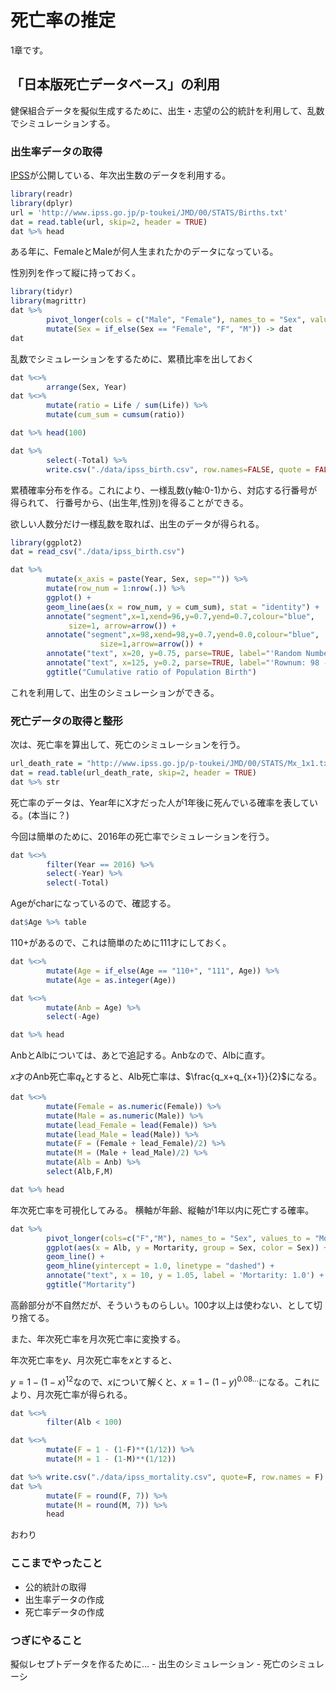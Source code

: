 # 死亡率の推定

1章です。

## 「日本版死亡データベース」の利用

健保組合データを擬似生成するために、出生・志望の公的統計を利用して、乱数でシミュレーションする。

### 出生率データの取得

[IPSS](http://www.ipss.go.jp/)が公開している、年次出生数のデータを利用する。

```r
library(readr)
library(dplyr)
url = 'http://www.ipss.go.jp/p-toukei/JMD/00/STATS/Births.txt'
dat = read.table(url, skip=2, header = TRUE)
dat %>% head
```
ある年に、FemaleとMaleが何人生まれたかのデータになっている。

性別列を作って縦に持っておく。

```r
library(tidyr)
library(magrittr)
dat %>%  
        pivot_longer(cols = c("Male", "Female"), names_to = "Sex", values_to = "Life") %>% 
        mutate(Sex = if_else(Sex == "Female", "F", "M")) -> dat
dat
```

乱数でシミュレーションをするために、累積比率を出しておく

```r
dat %<>%
        arrange(Sex, Year)
dat %<>%
        mutate(ratio = Life / sum(Life)) %>%
        mutate(cum_sum = cumsum(ratio))

dat %>% head(100)

dat %>% 
        select(-Total) %>% 
        write.csv("./data/ipss_birth.csv", row.names=FALSE, quote = FALSE)
```


累積確率分布を作る。これにより、一様乱数(y軸:0-1)から、対応する行番号が得られて、
行番号から、(出生年,性別)を得ることができる。

欲しい人数分だけ一様乱数を取れば、出生のデータが得られる。

```r
library(ggplot2)
dat = read_csv("./data/ipss_birth.csv")

dat %>% 
        mutate(x_axis = paste(Year, Sex, sep="")) %>% 
        mutate(row_num = 1:nrow(.)) %>% 
        ggplot() + 
        geom_line(aes(x = row_num, y = cum_sum), stat = "identity") +
        annotate("segment",x=1,xend=96,y=0.7,yend=0.7,colour="blue",
             size=1, arrow=arrow()) + 
        annotate("segment",x=98,xend=98,y=0.7,yend=0.0,colour="blue",
                    size=1,arrow=arrow()) + 
        annotate("text", x=20, y=0.75, parse=TRUE, label="'Random Number 0.7'") +
        annotate("text", x=125, y=0.2, parse=TRUE, label="'Rownum: 98 -> 1971-Male'") +
        ggtitle("Cumulative ratio of Population Birth")

```

これを利用して、出生のシミュレーションができる。


### 死亡データの取得と整形

次は、死亡率を算出して、死亡のシミュレーションを行う。

```r
url_death_rate = "http://www.ipss.go.jp/p-toukei/JMD/00/STATS/Mx_1x1.txt"
dat = read.table(url_death_rate, skip=2, header = TRUE)
dat %>% str

```

死亡率のデータは、Year年にX才だった人が1年後に死んでいる確率を表している。(本当に？)

今回は簡単のために、2016年の死亡率でシミュレーションを行う。

```r
dat %<>% 
        filter(Year == 2016) %>% 
        select(-Year) %>% 
        select(-Total)
```

Ageがcharになっているので、確認する。

```r
dat$Age %>% table
```
110+があるので、これは簡単のために111才にしておく。

```r
dat %<>%
        mutate(Age = if_else(Age == "110+", "111", Age)) %>% 
        mutate(Age = as.integer(Age)) 

dat %<>%
        mutate(Anb = Age) %>% 
        select(-Age)

dat %>% head
```

AnbとAlbについては、あとで追記する。Anbなので、Albに直す。

$x$才のAnb死亡率$q_x$とすると、Alb死亡率は、$\frac{q_x+q_{x+1}}{2}$になる。

```r
dat %<>%
        mutate(Female = as.numeric(Female)) %>%
        mutate(Male = as.numeric(Male)) %>% 
        mutate(lead_Female = lead(Female)) %>% 
        mutate(lead_Male = lead(Male)) %>% 
        mutate(F = (Female + lead_Female)/2) %>% 
        mutate(M = (Male + lead_Male)/2) %>% 
        mutate(Alb = Anb) %>% 
        select(Alb,F,M)

dat %>% head
```

年次死亡率を可視化してみる。
横軸が年齢、縦軸が1年以内に死亡する確率。
```r
dat %>% 
        pivot_longer(cols=c("F","M"), names_to = "Sex", values_to = "Mortarity") %>% 
        ggplot(aes(x = Alb, y = Mortarity, group = Sex, color = Sex)) + 
        geom_line() + 
        geom_hline(yintercept = 1.0, linetype = "dashed") + 
        annotate("text", x = 10, y = 1.05, label = 'Mortarity: 1.0') + 
        ggtitle("Mortarity")
```

高齢部分が不自然だが、そういうものらしい。100才以上は使わない、として切り捨てる。

また、年次死亡率を月次死亡率に変換する。

年次死亡率を$y$、月次死亡率を$x$とすると、

$y = 1 - (1-x)^{12}$なので、$x$について解くと、$x = 1 - (1-y)^{0.08...}$になる。これにより、月次死亡率が得られる。

```r
dat %<>%
        filter(Alb < 100)

dat %<>% 
        mutate(F = 1 - (1-F)**(1/12)) %>% 
        mutate(M = 1 - (1-M)**(1/12)) 

dat %>% write.csv("./data/ipss_mortality.csv", quote=F, row.names = F)
dat %>% 
        mutate(F = round(F, 7)) %>% 
        mutate(M = round(M, 7)) %>% 
        head

```


おわり

### ここまでやったこと
- 公的統計の取得
- 出生率データの作成
- 死亡率データの作成
 
### つぎにやること
擬似レセプトデータを作るために...
- 出生のシミュレーション
- 死亡のシミュレーシ
